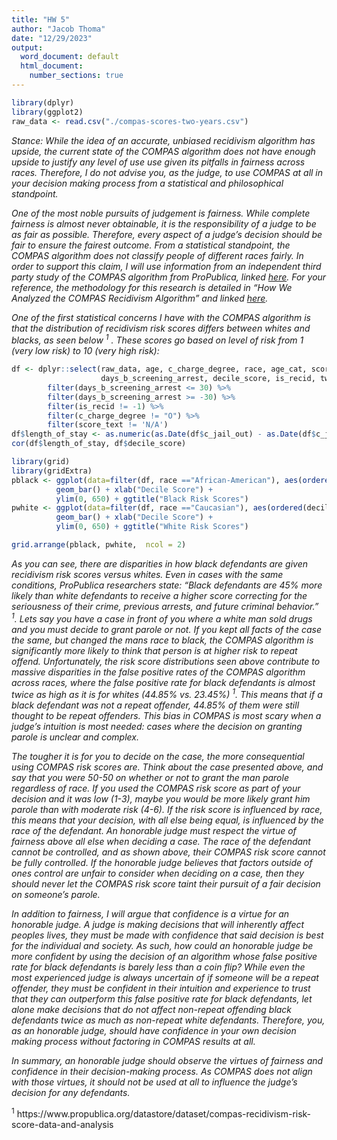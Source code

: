 ---
title: "HW 5"
author: "Jacob Thoma"
date: "12/29/2023"
output:
  word_document: default
  html_document:
    number_sections: true
---

```{r, echo=FALSE, include=FALSE}
library(dplyr)
library(ggplot2)
raw_data <- read.csv("./compas-scores-two-years.csv")
```

*Stance: While the idea of an accurate, unbiased recidivism algorithm has upside, the current state of the COMPAS algorithm does not have enough upside to justify any level of use use given its pitfalls in fairness across races. Therefore, I do not advise you, as the judge, to use COMPAS at all in your decision making process from a statistical and philosophical standpoint.*

*One of the most noble pursuits of judgement is fairness. While complete fairness is almost never obtainable, it is the responsibility of a judge to be as fair as possible. Therefore, every aspect of a judge's decision should be fair to ensure the fairest outcome. From a statistical standpoint, the COMPAS algorithm does not classify people of different races fairly. In order to support this claim, I will use information from an independent third party study of the COMPAS algorithm from ProPublica, linked [here](https://www.propublica.org/datastore/dataset/compas-recidivism-risk-score-data-and-analysis). For your reference, the methodology for this research is detailed in "How We Analyzed the COMPAS Recidivism Algorithm" and linked [here](https://www.propublica.org/article/how-we-analyzed-the-compas-recidivism-algorithm).*

*One of the first statistical concerns I have with the COMPAS algorithm is that the distribution of recidivism risk scores differs between whites and blacks, as seen below ^1^ . These scores go based on level of risk from 1 (very low risk) to 10 (very high risk):*

```{r, echo=FALSE, include=FALSE}
df <- dplyr::select(raw_data, age, c_charge_degree, race, age_cat, score_text, sex, priors_count, 
                    days_b_screening_arrest, decile_score, is_recid, two_year_recid, c_jail_in, c_jail_out) %>% 
        filter(days_b_screening_arrest <= 30) %>%
        filter(days_b_screening_arrest >= -30) %>%
        filter(is_recid != -1) %>%
        filter(c_charge_degree != "O") %>%
        filter(score_text != 'N/A')
df$length_of_stay <- as.numeric(as.Date(df$c_jail_out) - as.Date(df$c_jail_in))
cor(df$length_of_stay, df$decile_score)

library(grid)
library(gridExtra)
pblack <- ggplot(data=filter(df, race =="African-American"), aes(ordered(decile_score))) + 
          geom_bar() + xlab("Decile Score") +
          ylim(0, 650) + ggtitle("Black Risk Scores")
pwhite <- ggplot(data=filter(df, race =="Caucasian"), aes(ordered(decile_score))) + 
          geom_bar() + xlab("Decile Score") +
          ylim(0, 650) + ggtitle("White Risk Scores")

```

```{r, echo=FALSE}
grid.arrange(pblack, pwhite,  ncol = 2)
```

*As you can see, there are disparities in how black defendants are given recidivism risk scores versus whites. Even in cases with the same conditions, ProPublica researchers state: "Black defendants are 45% more likely than white defendants to receive a higher score correcting for the seriousness of their crime, previous arrests, and future criminal behavior." ^1^. Lets say you have a case in front of you where a white man sold drugs and you must decide to grant parole or not. If you kept all facts of the case the same, but changed the mans race to black, the COMPAS algorithm is significantly more likely to think that person is at higher risk to repeat offend. Unfortunately, the risk score distributions seen above contribute to massive disparities in the false positive rates of the COMPAS algorithm across races, where the false positive rate for black defendants is almost twice as high as it is for whites (44.85% vs. 23.45%) ^1^. This means that if a black defendant was not a repeat offender, 44.85% of them were still thought to be repeat offenders. This bias in COMPAS is most scary when a judge's intuition is most needed: cases where the decision on granting parole is unclear and complex.*

*The tougher it is for you to decide on the case, the more consequential using COMPAS risk scores are. Think about the case presented above, and say that you were 50-50 on whether or not to grant the man parole regardless of race. If you used the COMPAS risk score as part of your decision and it was low (1-3), maybe you would be more likely grant him parole than with moderate risk (4-6). If the risk score is influenced by race, this means that your decision, with all else being equal, is influenced by the race of the defendant. An honorable judge must respect the virtue of fairness above all else when deciding a case. The race of the defendant cannot be controlled, and as shown above, their COMPAS risk score cannot be fully controlled. If the honorable judge believes that factors outside of ones control are unfair to consider when deciding on a case, then they should never let the COMPAS risk score taint their pursuit of a fair decision on someone's parole.*

*In addition to fairness, I will argue that confidence is a virtue for an honorable judge. A judge is making decisions that will inherently affect peoples lives, they must be made with confidence that said decision is best for the individual and society. As such, how could an honorable judge be more confident by using the decision of an algorithm whose false positive rate for black defendants is barely less than a coin flip? While even the most experienced judge is always uncertain of if someone will be a repeat offender, they must be confident in their intuition and experience to trust that they can outperform this false positive rate for black defendants, let alone make decisions that do not affect non-repeat offending black defendants twice as much as non-repeat white defendants. Therefore, you, as an honorable judge, should have confidence in your own decision making process without factoring in COMPAS results at all.*

*In summary, an honorable judge should observe the virtues of fairness and confidence in their decision-making process. As COMPAS does not align with those virtues, it should not be used at all to influence the judge's decision for any defendants.*

^1^ https://www.propublica.org/datastore/dataset/compas-recidivism-risk-score-data-and-analysis
